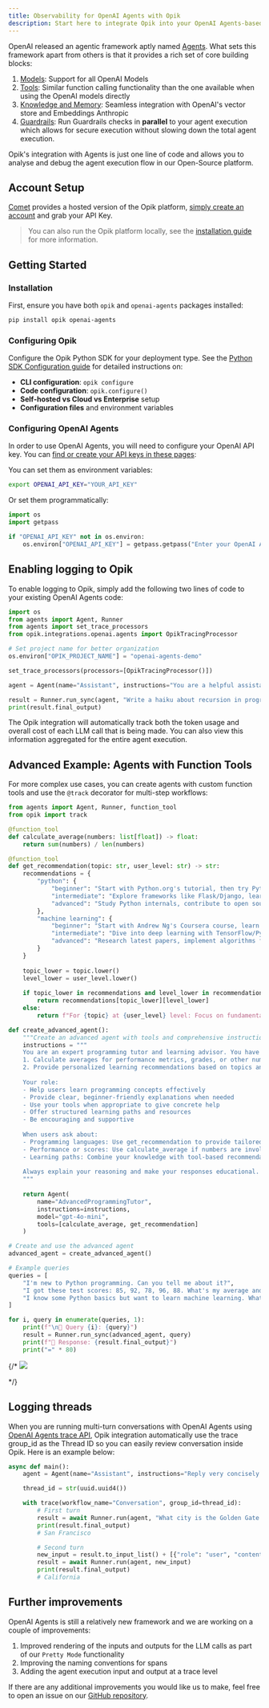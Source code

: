 ```yaml
---
title: Observability for OpenAI Agents with Opik
description: Start here to integrate Opik into your OpenAI Agents-based genai application for end-to-end LLM observability, unit testing, and optimization.
---
```


OpenAI released an agentic framework aptly named [Agents](https://platform.openai.com/docs/guides/agents). What
sets this framework apart from others is that it provides a rich set of core building blocks:

1. [Models](https://platform.openai.com/docs/guides/agents#models): Support for all OpenAI Models
2. [Tools](https://platform.openai.com/docs/guides/agents#tools): Similar function calling functionality than the one available when using the OpenAI models directly
3. [Knowledge and Memory](https://platform.openai.com/docs/guides/agents#knowledge-memory): Seamless integration with OpenAI's vector store and Embeddings Anthropic
4. [Guardrails](https://platform.openai.com/docs/guides/agents#guardrails): Run Guardrails checks in **parallel** to your agent execution which allows for secure execution
   without slowing down the total agent execution.

Opik's integration with Agents is just one line of code and allows you to analyse and debug the agent execution
flow in our Open-Source platform.

## Account Setup

[Comet](https://www.comet.com/site?from=llm&utm_source=opik&utm_medium=colab&utm_content=openai&utm_campaign=opik) provides a hosted version of the Opik platform, [simply create an account](https://www.comet.com/signup?from=llm&utm_source=opik&utm_medium=colab&utm_content=openai&utm_campaign=opik) and grab your API Key.

> You can also run the Opik platform locally, see the [installation guide](https://www.comet.com/docs/opik/self-host/overview/?from=llm&utm_source=opik&utm_medium=colab&utm_content=openai&utm_campaign=opik) for more information.

## Getting Started

### Installation

First, ensure you have both `opik` and `openai-agents` packages installed:

```bash
pip install opik openai-agents
```

### Configuring Opik

Configure the Opik Python SDK for your deployment type. See the [Python SDK Configuration guide](/tracing/sdk_configuration) for detailed instructions on:

- **CLI configuration**: `opik configure`
- **Code configuration**: `opik.configure()`
- **Self-hosted vs Cloud vs Enterprise** setup
- **Configuration files** and environment variables

### Configuring OpenAI Agents

In order to use OpenAI Agents, you will need to configure your OpenAI API key. You can [find or create your API keys in these pages](https://platform.openai.com/settings/organization/api-keys):

You can set them as environment variables:

```bash
export OPENAI_API_KEY="YOUR_API_KEY"
```

Or set them programmatically:

```python
import os
import getpass

if "OPENAI_API_KEY" not in os.environ:
    os.environ["OPENAI_API_KEY"] = getpass.getpass("Enter your OpenAI API key: ")
```

## Enabling logging to Opik

To enable logging to Opik, simply add the following two lines of code to your existing OpenAI Agents code:

```python
import os
from agents import Agent, Runner
from agents import set_trace_processors
from opik.integrations.openai.agents import OpikTracingProcessor

# Set project name for better organization
os.environ["OPIK_PROJECT_NAME"] = "openai-agents-demo"

set_trace_processors(processors=[OpikTracingProcessor()])

agent = Agent(name="Assistant", instructions="You are a helpful assistant")

result = Runner.run_sync(agent, "Write a haiku about recursion in programming.")
print(result.final_output)
```

<Tip>
  The Opik integration will automatically track both the token usage and overall cost of each LLM call that is being
  made. You can also view this information aggregated for the entire agent execution.
</Tip>

## Advanced Example: Agents with Function Tools

For more complex use cases, you can create agents with custom function tools and use the `@track` decorator for multi-step workflows:

```python
from agents import Agent, Runner, function_tool
from opik import track

@function_tool
def calculate_average(numbers: list[float]) -> float:
    return sum(numbers) / len(numbers)

@function_tool  
def get_recommendation(topic: str, user_level: str) -> str:
    recommendations = {
        "python": {
            "beginner": "Start with Python.org's tutorial, then try Python Crash Course book. Practice with simple scripts and built-in functions.",
            "intermediate": "Explore frameworks like Flask/Django, learn about decorators, context managers, and dive into Python's data structures.",
            "advanced": "Study Python internals, contribute to open source, learn about metaclasses, and explore performance optimization."
        },
        "machine learning": {
            "beginner": "Start with Andrew Ng's Coursera course, learn basic statistics, and try scikit-learn with simple datasets.",
            "intermediate": "Dive into deep learning with TensorFlow/PyTorch, study different algorithms, and work on real projects.",
            "advanced": "Research latest papers, implement algorithms from scratch, and contribute to ML frameworks."
        }
    }
    
    topic_lower = topic.lower()
    level_lower = user_level.lower()
    
    if topic_lower in recommendations and level_lower in recommendations[topic_lower]:
        return recommendations[topic_lower][level_lower]
    else:
        return f"For {topic} at {user_level} level: Focus on fundamentals, practice regularly, and build projects to apply your knowledge."

def create_advanced_agent():
    """Create an advanced agent with tools and comprehensive instructions."""
    instructions = """
    You are an expert programming tutor and learning advisor. You have access to tools that help you:
    1. Calculate averages for performance metrics, grades, or other numerical data
    2. Provide personalized learning recommendations based on topics and user experience levels
    
    Your role:
    - Help users learn programming concepts effectively
    - Provide clear, beginner-friendly explanations when needed
    - Use your tools when appropriate to give concrete help
    - Offer structured learning paths and resources
    - Be encouraging and supportive
    
    When users ask about:
    - Programming languages: Use get_recommendation to provide tailored advice
    - Performance or scores: Use calculate_average if numbers are involved
    - Learning paths: Combine your knowledge with tool-based recommendations
    
    Always explain your reasoning and make your responses educational.
    """
    
    return Agent(
        name="AdvancedProgrammingTutor",
        instructions=instructions,
        model="gpt-4o-mini",
        tools=[calculate_average, get_recommendation]
    )

# Create and use the advanced agent
advanced_agent = create_advanced_agent()

# Example queries
queries = [
    "I'm new to Python programming. Can you tell me about it?",
    "I got these test scores: 85, 92, 78, 96, 88. What's my average and how am I doing?",
    "I know some Python basics but want to learn machine learning. What should I do next?",
]

for i, query in enumerate(queries, 1):
    print(f"\n📝 Query {i}: {query}")
    result = Runner.run_sync(advanced_agent, query)
    print(f"🤖 Response: {result.final_output}")
    print("=" * 80)
```

{/* <Frame>
  <img src="/img/cookbook/openai_agents_cookbook.png" />
</Frame> */}

## Logging threads

When you are running multi-turn conversations with OpenAI Agents using [OpenAI Agents trace API](https://openai.github.io/openai-agents-python/running_agents/#conversationschat-threads), Opik integration automatically use the trace group_id as the Thread ID so you can easily review conversation inside Opik. Here is an example below:

```python
async def main():
    agent = Agent(name="Assistant", instructions="Reply very concisely.")

    thread_id = str(uuid.uuid4())

    with trace(workflow_name="Conversation", group_id=thread_id):
        # First turn
        result = await Runner.run(agent, "What city is the Golden Gate Bridge in?")
        print(result.final_output)
        # San Francisco

        # Second turn
        new_input = result.to_input_list() + [{"role": "user", "content": "What state is it in?"}]
        result = await Runner.run(agent, new_input)
        print(result.final_output)
        # California
```

## Further improvements

OpenAI Agents is still a relatively new framework and we are working on a couple of improvements:

1. Improved rendering of the inputs and outputs for the LLM calls as part of our `Pretty Mode` functionality
2. Improving the naming conventions for spans
3. Adding the agent execution input and output at a trace level

If there are any additional improvements you would like us to make, feel free to open an issue on our [GitHub repository](https://github.com/comet-ml/opik/issues).
